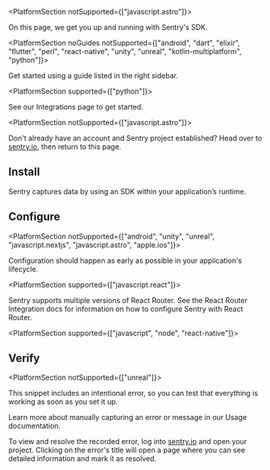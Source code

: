<PlatformContent includePath="getting-started-primer" />

<PlatformSection notSupported={["javascript.astro"]}>

On this page, we get you up and running with Sentry's SDK.

</PlatformSection>

<PlatformSection noGuides notSupported={["android", "dart", "elixir", "flutter", "perl", "react-native", "unity", "unreal", "kotlin-multiplatform", "python"]}>

<Alert level="info" title="Using a framework?">

Get started using a guide listed in the right sidebar.

</Alert>

</PlatformSection>

<PlatformSection supported={["python"]}>

<Alert level="info" title="Using a framework?">

See our <PlatformLink to="/integrations/">Integrations</PlatformLink> page to get started.

</Alert>

</PlatformSection>

<PlatformSection notSupported={["javascript.astro"]}>

Don't already have an account and Sentry project established? Head over to [sentry.io](https://sentry.io/signup/), then return to this page.

</PlatformSection>

## Install

Sentry captures data by using an SDK within your application’s runtime.

<PlatformContent includePath="getting-started-install" />

## Configure

<PlatformSection notSupported={["android", "unity", "unreal", "javascript.nextjs", "javascript.astro", "apple.ios"]}>

Configuration should happen as early as possible in your application's lifecycle.

</PlatformSection>

<PlatformSection supported={["javascript.react"]}>

Sentry supports multiple versions of React Router. See the <PlatformLink to="/configuration/integrations/react-router/">React Router Integration</PlatformLink> docs for information on how to configure Sentry with React Router.

</PlatformSection>

<PlatformContent includePath="getting-started-config" />

<PlatformSection supported={["javascript", "node", "react-native"]}>

<PlatformContent includePath="getting-started-sourcemaps" />

</PlatformSection>

## Verify

<PlatformSection notSupported={["unreal"]}>

This snippet includes an intentional error, so you can test that everything is working as soon as you set it up.

</PlatformSection>

<PlatformContent includePath="getting-started-verify" />

<Note>

Learn more about manually capturing an error or message in our <PlatformLink to="/usage/">Usage documentation</PlatformLink>.

</Note>

To view and resolve the recorded error, log into [sentry.io](https://sentry.io) and open your project. Clicking on the error's title will open a page where you can see detailed information and mark it as resolved.

<PageGrid header="Next Steps" nextSteps />
